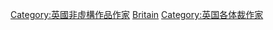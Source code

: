 [[Category:英國非虛構作品作家|Category:英國非虛構作品作家]]
[[Category:各国翻译家|Britain]]
[[Category:英国各体裁作家|Category:英国各体裁作家]]